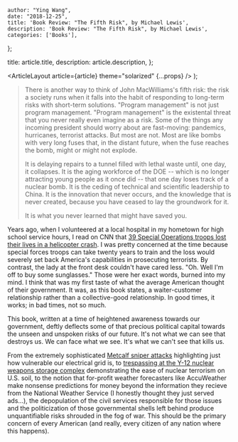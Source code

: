 
    author: "Ying Wang",
    date: "2018-12-25",
    title: 'Book Review: "The Fifth Risk", by Michael Lewis',
    description: 'Book Review: "The Fifth Risk", by Michael Lewis',
    categories: ['Books'],
};

  title: article.title,
  description: article.description,
};

  <ArticleLayout article={article} theme="solarized" {...props} />
);

> There is another way to think of John MacWilliams's fifth risk: the risk a
> society runs when it falls into the habit of responding to long-term risks
> with short-term solutions. "Program management" is not just program
> management. "Program management" is the existental threat that you never
> really even imagine as a risk. Some of the things any incoming president
> should worry about are fast-moving: pandemics, hurricanes, terrorist attacks.
> But most are not. Most are like bombs with very long fuses that, in the
> distant future, when the fuse reaches the bomb, might or might not explode.
>
> It is delaying repairs to a tunnel filled with lethal waste until, one day, it
> collapses. It is the aging workforce of the DOE -- which is no longer
> attracting young people as it once did -- that one day loses track of a
> nuclear bomb. It is the ceding of technical and scientific leadership to
> China. It is the innovation that never occurs, and the knowledge that is never
> created, because you have ceased to lay the groundwork for it.
>
> It is what you never learned that might have saved you.

Years ago, when I volunteered at a local hospital in my hometown for high school
service hours, I read on CNN that [39 Special Operations troops lost their lives
in a helicopter
crash](https://en.wikipedia.org/wiki/2011_Afghanistan_Boeing_Chinook_shootdown).
I was pretty concerned at the time because special forces troops can take twenty
years to train and the loss would severely set back America's capabilities in
prosecuting terrorists. By contrast, the lady at the front desk couldn't have
cared less. "Oh. Well I'm off to buy some sunglasses." Those were her exact
words, burned into my mind. I think that was my first taste of what the average
American thought of their government. It was, as this book states, a
waiter-customer relationship rather than a collective-good relationship. In good
times, it works; in bad times, not so much.

This book, written at a time of heightened awareness towards our government,
deftly deflects some of that precious political capital towards the unseen and
unspoken risks of our future. It's not what we can see that destroys us. We can
face what we see. It's what we can't see that kills us.

From the extremely sophisticated [Metcalf sniper
attacks](https://en.wikipedia.org/wiki/Metcalf_sniper_attack) highlighting just
how vulnerable our electrical grid is, to [trespassing at the Y-12 nuclear
weapons storage
complex](https://www.nytimes.com/2012/08/08/us/pacifists-who-broke-into-nuclear-weapon-facility-due-in-court.html?_r=1&ref=atomicweapons)
demonstrating the ease of nuclear terrorism on U.S. soil, to the notion that
for-profit weather forecasters like AccuWeather make nonsense predictions for
money beyond the information they recieve from the National Weather Service (I
honestly thought they just served ads...), the depopulation of the civil
services responsible for those issues and the politicization of those
governmental shells left behind produce unquantifiable risks shrouded in the fog
of war. This should be the primary concern of every American (and really, every
citizen of any nation where this happens).
